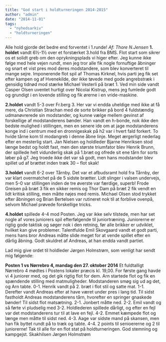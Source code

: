 ```yaml
---
title: "God start i holdturneringen 2014-2015"
author: "admin"
date: "2014-11-01"
tags: 
  - "nyhedsarkiv"
  - "holdturneringen"
---
```


Alle hold gjorde det bedre end forventet i 1.runde! _Af: Thore N.Jensen_ **1\. holdet** vandt 6½-1½ over et forstærket 3.hold fra BMS. Flot start som sikrer os et solidt greb om den oprykningsplads vi higer efter. Jeg kunne ikke følge med hele vejen rundt, men jeg tror alle fik nogle fornuftige åbninger og snart et vist pres mod deres modstandere, som blev konverteret til mange sejre. Imponerende flot spil af Thomas Kirknel, hvis parti jeg fik set efter kampen og af Hvenekilde, der ikke tøvede med gode angrebstræk i gensidig tidnød mod stærke Michael Vesterli på bræt 1. Ved min side vandt Casper Olsen uventet hurtigt over Nicolai Kistrup, mens jeg fumlede godt og grundigt i en lovende stilling og fik ørerne i en vride-maskine.

**2.holdet** vandt 5-3 over Fr.berg 3. Her var vi endda uheldige med ikke at få mere, da Christian Strachan med de sorte brikker på bord 4 fuldstændig udmanøvrerede sin modstander, og kunne vælge mellem gevinst af forskellige af modstanderens bønder. Han vandt en h-bonde, nok ikke den bedste mulighed i stillingen, men en senere ide om at jage modstanderens konge ind i centrum med en dronnigeskak på h2 var i hvert fald forkert. To hvide tårne kom til modangreb i denne åbne linje. Meget ærgerligt nederlag efter en mesterlig start. Jan Nielsen og holdleder Bjarne Henriksen stod længe bedst og holdt fast, men den største triumfator blev Henrik Brunn, der spillede helt vidunderlig skak på 1.bræt og ofrede sit ene tårn for sorts løber på g7. Jeg troede ikke det var så godt, men hans modstander blev spillet ud af brættet inden træk 30 – flot skak!

**3.holdet** vandt 6-2 over Tårnby. Det var et afbudsramt hold fra Tårnby, der var klart overmatchet på de 5 sidste brætter. Lidt slinger i valsen undervejs, men 5-0 var stillingen inden de tre øverste var færdige, superb! Frode Greisen på bræt 3 fik en sikker remis og Thor Dam på bræt 2 fik vendt en lidt kritisk stilling, men måtte nøjes med remis. Michael Olsen stod trykket efter åbningen og Brian Bertelsen var rutineret nok til at forblive ovenpå, selvom Michael prøvede forskellige tricks.

**4.holdet** spillede 4-4 mod Posten. Jeg var ikke selv tilstede, men har set nogle af vores juniorers spil efterfølgende til juniortræning. Juniorerne er rigtig gode taktisk og søger nok i den retning, før alle brikker er udviklet, hvilket kan give problemer. Talentfulde Emil Skovgaard vandt et godt parti, mens hans bror Andreas måtte slide meget for at vende spillet efter en dårlig åbning. Godt skuldret af Andreas, at han endda vandt partiet.

Lad mig give ordet til holdleder Jørgen Holmstrøm, som venligt har sendt mig følgende:

**Posten 1 vs Nørrebro 4, mandag den 27. oktober 2014** Et fuldtalligt Nørrebro 4 mødtes i Postens lokaler præcis kl. 19,00. For første gang havde vi 4 juniorer med, og det gik rigtig flot for dem. Arn startede flot og fik en spændende stilling med matmuligheder. Modstanderen smøg sig ud ag det, og Arn tabte. 0-1. Henrik vandt på 2. bræt i flot stil og satte mat. 1-1. Derefter vandt Andreas efter at have været under pres i lang tid. Til sidst fastholdt Andreas modstanderens tårn, hvorefter en springer gnaskede bønder! Til sidst flot matsætning. 2-1. Jonbert måtte ned. 2-2. Emil vandt og så førte vi pludselig med 3-2. Holdlederen spillede dårligt, og efter en fejl var det modstanderens tur til at lave en fejl. 4-2. Emmet kæmpede flot og længe men måtte til sidst ned. 4-3. Aage var sidste mand på skansen, men han fik byttet rundt på to træk og tabte. 4-4. 2 points til senioererne og 2 til juniorerne! Tak til alle for en flot stat på holdturneringen. God stemning og kampgejst. Skakhilsen Jørgen Holmstrøm
